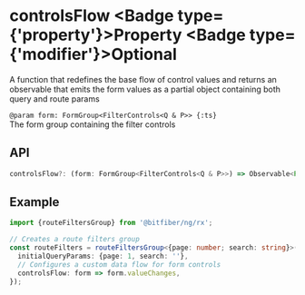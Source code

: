 
# controlsFlow <Badge type={'property'}>Property</Badge> <Badge type={'modifier'}>Optional</Badge>

A function that redefines the base flow of control values and returns an observable
that emits the form values as a partial object containing both query and route params

`@param form: FormGroup<FilterControls<Q & P>> {:ts}`  
The form group containing the filter controls

## API

```ts copy
controlsFlow?: (form: FormGroup<FilterControls<Q & P>>) => Observable<Partial<Q & P>>;
```

## Example

```ts copy
import {routeFiltersGroup} from '@bitfiber/ng/rx';

// Creates a route filters group
const routeFilters = routeFiltersGroup<{page: number; search: string}>({
  initialQueryParams: {page: 1, search: ''},
  // Configures a custom data flow for form controls
  controlsFlow: form => form.valueChanges,
});
```

